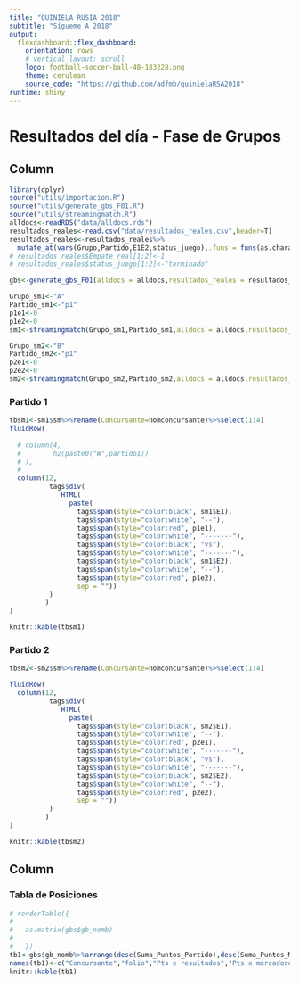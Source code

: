 ```yaml
---
title: "QUINIELA RUSIA 2018"
subtitle: "Sígueme A 2018"
output: 
  flexdashboard::flex_dashboard:
    orientation: rows
    # vertical_layout: scroll
    logo: football-soccer-ball-48-183228.png
    theme: cerulean
    source_code: "https://github.com/adfmb/quinielaRSA2018"
runtime: shiny
---
```


Resultados del día - Fase de Grupos {data-orientation=columns}
=======================================================================
  
  Column
-------------------------------------
  
```r
library(dplyr)
source("utils/importacion.R")
source("utils/generate_gbs_F01.R")
source("utils/streamingmatch.R")
alldocs<-readRDS("data/alldocs.rds")
resultados_reales<-read.csv("data/resultados_reales.csv",header=T)
resultados_reales<-resultados_reales%>%
  mutate_at(vars(Grupo,Partido,E1E2,status_juego),.funs = funs(as.character))
# resultados_reales$Empate_real[1:2]<-1
# resultados_reales$status_juego[1:2]<-"terminado"
```

```r
gbs<-generate_gbs_F01(alldocs = alldocs,resultados_reales = resultados_reales)
```

```r
Grupo_sm1<-"A"
Partido_sm1<-"p1"
p1e1<-0
p1e2<-0
sm1<-streamingmatch(Grupo_sm1,Partido_sm1,alldocs = alldocs,resultados_reales = resultados_reales)

Grupo_sm2<-"B"
Partido_sm2<-"p1"
p2e1<-0
p2e2<-0
sm2<-streamingmatch(Grupo_sm2,Partido_sm2,alldocs = alldocs,resultados_reales = resultados_reales)
```


### Partido 1
  
```r
tbsm1<-sm1$sm%>%rename(Concursante=nomconcursante)%>%select(1:4)
fluidRow(
  
  # column(4,
  #        h2(paste0("W",partido1))
  # ),
  # 
  column(12,
          tags$div(
             HTML(
               paste(
                 tags$span(style="color:black", sm1$E1),
                 tags$span(style="color:white", "--"),
                 tags$span(style="color:red", p1e1),
                 tags$span(style="color:white", "-------"),
                 tags$span(style="color:black", "vs"),
                 tags$span(style="color:white", "-------"),
                 tags$span(style="color:black", sm1$E2),
                 tags$span(style="color:white", "--"),
                 tags$span(style="color:red", p1e2),
                 sep = ""))
          )
         )
)

knitr::kable(tbsm1)
```

### Partido 2
```r
tbsm2<-sm2$sm%>%rename(Concursante=nomconcursante)%>%select(1:4)

fluidRow(
  column(12,
          tags$div(
             HTML(
               paste(
                 tags$span(style="color:black", sm2$E1),
                 tags$span(style="color:white", "--"),
                 tags$span(style="color:red", p2e1),
                 tags$span(style="color:white", "-------"),
                 tags$span(style="color:black", "vs"),
                 tags$span(style="color:white", "-------"),
                 tags$span(style="color:black", sm2$E2),
                 tags$span(style="color:white", "--"),
                 tags$span(style="color:red", p2e2),
                 sep = ""))
          )
         )
)

knitr::kable(tbsm2)
```



Column {data-width=400}
-------------------------------------
  
### Tabla de Posiciones

```r
# renderTable({
#   
#   as.matrix(gbs$gb_nomb)
#   
#   })
tb1<-gbs$gb_nomb%>%arrange(desc(Suma_Puntos_Partido),desc(Suma_Puntos_Marcador),desc(Suma_Puntos_Resultado))
names(tb1)<-c("Concursante","folio","Pts x resultados","Pts x marcadores","Pts Totales")
knitr::kable(tb1)
```